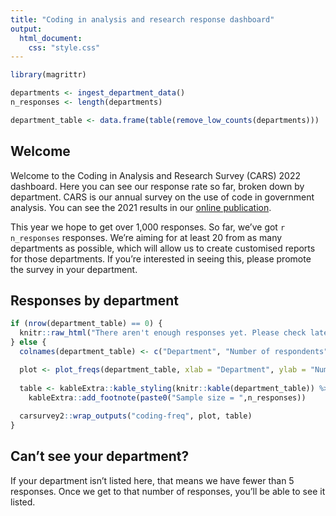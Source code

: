 ```yaml
---
title: "Coding in analysis and research response dashboard"
output: 
  html_document: 
    css: "style.css"
---
```


```r

library(magrittr)

departments <- ingest_department_data()
n_responses <- length(departments)

department_table <- data.frame(table(remove_low_counts(departments)))

```

## Welcome

Welcome to the Coding in Analysis and Research Survey (CARS) 2022 dashboard. Here you can see our response rate so far, broken down by department. CARS is our annual survey on the use of code in government analysis. You can see the 2021 results in our [online publication](https://best-practice-and-impact.github.io/CARS-3/). 

This year we hope to get over 1,000 responses. So far, we've got `r n_responses` responses. We're aiming for at least 20 from as many departments as possible, which will allow us to create customised reports for those departments. If you're interested in seeing this, please promote the survey in your department.


## Responses by department

```r

if (nrow(department_table) == 0) {
  knitr::raw_html("There aren't enough responses yet. Please check later - this page will update once per hour.")
} else {
  colnames(department_table) <- c("Department", "Number of respondents")

  plot <- plot_freqs(department_table, xlab = "Department", ylab = "Number of respondents", n = n_responses, font_size = 14, height = 400 + 50 * nrow(department_table), width = 800)
  
  table <- kableExtra::kable_styling(knitr::kable(department_table)) %>% 
    kableExtra::add_footnote(paste0("Sample size = ",n_responses)) 
  
  carsurvey2::wrap_outputs("coding-freq", plot, table)
}

```

## Can't see your department?

If your department isn't listed here, that means we have fewer than 5 responses. Once we get to that number of responses, you'll be able to see it listed.